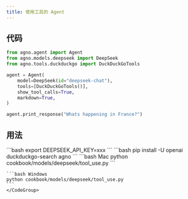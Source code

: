 ```yaml
---
title: 使用工具的 Agent
---
```


## 代码

```python cookbook/models/deepseek/tool_use.py
from agno.agent import Agent
from agno.models.deepseek import DeepSeek
from agno.tools.duckduckgo import DuckDuckGoTools

agent = Agent(
    model=DeepSeek(id="deepseek-chat"),
    tools=[DuckDuckGoTools()],
    show_tool_calls=True,
    markdown=True,
)

agent.print_response("Whats happening in France?")
```

## 用法

<Steps>
  <Snippet file="create-venv-step.mdx" />

  <Step title="设置您的 API 密钥">
    ```bash
    export DEEPSEEK_API_KEY=xxx
    ```
  </Step>

  <Step title="安装库">
    ```bash
    pip install -U openai duckduckgo-search agno
    ```
  </Step>

  <Step title="运行 Agent">
    <CodeGroup>
    ```bash Mac
    python cookbook/models/deepseek/tool_use.py
    ```

    ```bash Windows
    python cookbook/models/deepseek/tool_use.py
    ```
    </CodeGroup>
  </Step>
</Steps>